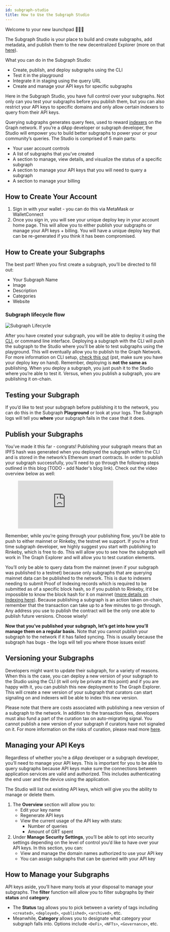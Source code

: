 ```yaml
---
id: subgraph-studio
title: How to Use the Subgraph Studio
---
```


Welcome to your new launchpad 👩🏽‍🚀

The Subgraph Studio is your place to build and create subgraphs, add metadata, and publish them to the new decentralized Explorer (more on that [here](https://thegraph.com/docs)).

What you can do in the Subgraph Studio:
- Create, publish, and deploy subgraphs using the CLI
- Test it in the playground
- Integrate it in staging using the query URL
- Create and manage your API keys for specific subgraphs

Here in the Subgraph Studio, you have full control over your subgraphs. Not only can you test your subgraphs before you publish them, but you can also restrict your API keys to specific domains and only allow certain indexers to query from their API keys.

Querying subgraphs generates query fees, used to reward [indexers](/indexing) on the Graph network. If you’re a dApp developer or subgraph developer, the Studio will empower you to build better subgraphs to power your or your community’s queries. The Studio is comprised of 5 main parts:
- Your user account controls
- A list of subgraphs that you’ve created
- A section to manage, view details, and visualize the status of a specific subgraph
- A section to manage your API keys that you will need to query a subgraph
- A section to manage your billing

## How to Create Your Account
1. Sign in with your wallet - you can do this via MetaMask or WalletConnect
1. Once you sign in, you will see your unique deploy key in your account home page. This will allow you to either publish your subgraphs or manage your API keys + billing. You will have a unique deploy key that can be re-generated if you think it has been compromised.

## How to Create your Subgraphs
The best part! When you first create a subgraph, you’ll be directed to fill out:
- Your Subgraph Name
- Image
- Description
- Categories
- Website

### Subgraph lifecycle flow
![Subgraph Lifecycle](/img/subgraph-lifecycle.png)

After you have created your subgraph, you will be able to deploy it using the [CLI](https://github.com/graphprotocol/graph-cli), or command line interface. Deploying a subgraph with the CLI will push the subgraph to the Studio where you’ll be able to test subgraphs using the playground. This will eventually allow you to publish to the Graph Network. For more information on CLI setup, [check this out](/developer/define-subgraph-hosted#install-the-graph-cli) (pst, make sure you have your deploy key on hand). Remember, deploying is **not the same as** publishing. When you deploy a subgraph, you just push it to the Studio where you’re able to test it.  Versus, when you publish a subgraph, you are publishing it on-chain.

## Testing your Subgraph

If you’d like to test your subgraph before publishing it to the network, you can do this in the Subgraph **Playground** or look at your logs. The Subgraph logs will tell you **where** your subgraph fails in the case that it does.

## Publish your Subgraphs

You’ve made it this far - congrats! Publishing your subgraph means that an IPFS hash was generated when you deployed the subgraph within the CLI and is stored in the network’s Ethereum smart contracts. In order to publish your subgraph successfully, you’ll need to go through the following steps outlined in this blog (TODO - add Nader's blog link). Check out the video overview below as well:

<figure class="video-container">
  <iframe class="video-iframe" src="https://www.youtube.com/embed/-Sb3TNSf1Tk" title="YouTube video player" frameborder ="0" allowfullscreen="true"> </iframe>
</figure>

Remember, while you’re going through your publishing flow, you’ll be able to push to either mainnet or Rinkeby, the testnet we support. If you’re a first time subgraph developer, we highly suggest you start with publishing to Rinkeby, which is free to do. This will allow you to see how the subgraph will work in The Graph Explorer and will allow you to test curation elements.

You’ll only be able to query data from the mainnet (even if your subgraph was published to a testnet) because only subgraphs that are querying mainnet data can be published to the network. This is due to indexers needing to submit Proof of Indexing records which is required to be submitted as of a specific block hash, so if you publish to Rinkeby, it’d be impossible to know the block hash for it on mainnet ([more details on Indexing here](/indexing)). Because publishing a subgraph is an action taken on-chain, remember that the transaction can take up to a few minutes to go through. Any address you use to publish the contract will be the only one able to publish future versions. Choose wisely!

**Now that you’ve published your subgraph, let’s get into how you’ll manage them on a regular basis.** Note that you cannot publish your subgraph to the network if it has failed syncing. This is usually because the subgraph has bugs - the logs will tell you where those issues exist!

## Versioning your Subgraphs

Developers might want to update their subgraph, for a variety of reasons. When this is the case, you can deploy a new version of your subgraph to the Studio using the CLI (it will only be private at this point) and if you are happy with it, you can publish this new deployment to The Graph Explorer. This will create a new version of your subgraph that curators can start signaling on and indexers will be able to index this new version.

Please note that there are costs associated with publishing a new version of a subgraph to the network. In addition to the transaction fees, developers must also fund a part of the curation tax on auto-migrating signal. You cannot publish a new version of your subgraph if curators have not signaled on it. For more information on the risks of curation, please read more [here](/curating).

## Managing your API Keys

Regardless of whether you’re a dApp developer or a subgraph developer, you’ll need to manage your API keys. This is important for you to be able to query subgraphs because API keys make sure the connections between application services are valid and authorized. This includes authenticating the end user and the device using the application.

The Studio will list out existing API keys, which will give you the ability to manage or delete them.

<ol>
  <li>The <b>Overview</b> section will allow you to:
    <ul>
      <li>
        Edit your key name
      </li>
      <li>
        Regenerate API keys
      </li>
      <li>
        View the current usage of the API key with stats:
        <ul>
          <li>
            Number of queries
          </li>
          <li>
            Amount of GRT spent
          </li>
        </ul>
      </li>
    </ul>
  </li>
  <li>
    Under <b>Manage Security Settings</b>, you’ll be able to opt into security settings depending on the level of control you’d like to have over your API keys. In this section, you can:
    <ul>
      <li>
        View and manage the domain names authorized to use your API key
      </li>
      <li>
        You can assign subgraphs that can be queried with your API key
      </li>
    </ul>
  </li>
</ol>

## How to Manage your Subgraphs

API keys aside, you’ll have many tools at your disposal to manage your subgraphs. The **filter** function will allow you to filter subgraphs by their **status** and **category**.
- The **Status** tag allows you to pick between a variety of tags including `<created>`, `<deployed>`, `<published>`, `<archived>`, etc.
- Meanwhile, **Category** allows you to designate what category your subgraph falls into. Options include `<DeFi>`, `<NFTs>`, `<Governance>`, etc.
